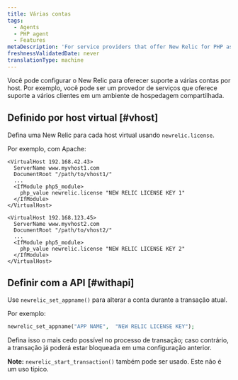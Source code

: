```yaml
---
title: Várias contas
tags:
  - Agents
  - PHP agent
  - Features
metaDescription: 'For service providers that offer New Relic for PHP as a service for multiple clients on a single system, or for individual users who have multiple accounts.'
freshnessValidatedDate: never
translationType: machine
---
```


Você pode configurar o New Relic para oferecer suporte a várias contas por host. Por exemplo, você pode ser um provedor de serviços que oferece suporte a vários clientes em um ambiente de hospedagem compartilhada.

## Definido por host virtual [#vhost]

Defina uma New Relic <InlinePopover type="licenseKey"/>para cada host virtual usando `newrelic.license`.

Por exemplo, com Apache:

```apacheconf
<VirtualHost 192.168.42.43>
  ServerName www.myvhost1.com
  DocumentRoot "/path/to/vhost1/"
  ...
  <IfModule php5_module>
    php_value newrelic.license "NEW RELIC LICENSE KEY 1"
  </IfModule>
</VirtualHost>

<VirtualHost 192.168.123.45>
  ServerName www.myvhost2.com
  DocumentRoot "/path/to/vhost2/"
  ...
  <IfModule php5_module>
    php_value newrelic.license "NEW RELIC LICENSE KEY 2"
  </IfModule>
</VirtualHost>
```

## Definir com a API [#withapi]

Use `newrelic_set_appname()` para alterar a conta durante a transação atual.

Por exemplo:

```php
newrelic_set_appname("APP NAME",  "NEW RELIC LICENSE KEY");
```

Defina isso o mais cedo possível no processo de transação; caso contrário, a transação já poderá estar bloqueada em uma configuração anterior.

<DNT>**Note:**</DNT> `newrelic_start_transaction()` também pode ser usado. Este não é um uso típico.
